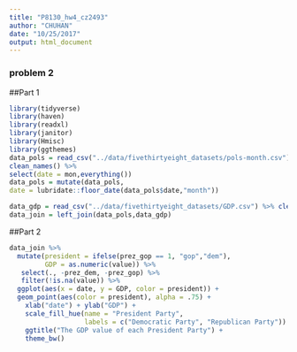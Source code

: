 ```yaml
---
title: "P8130_hw4_cz2493"
author: "CHUHAN"
date: "10/25/2017"
output: html_document
---
```


### problem 2
##Part 1
```r
library(tidyverse)
library(haven)
library(readxl)
library(janitor)
library(Hmisc)
library(ggthemes)
data_pols = read_csv("../data/fivethirtyeight_datasets/pols-month.csv") %>% 
clean_names() %>%
select(date = mon,everything()) 
data_pols = mutate(data_pols,
date = lubridate::floor_date(data_pols$date,"month"))

data_gdp = read_csv("../data/fivethirtyeight_datasets/GDP.csv") %>% clean_names() 
data_join = left_join(data_pols,data_gdp)

```

##Part 2
```r
data_join %>% 
  mutate(president = ifelse(prez_gop == 1, "gop","dem"),
         GDP = as.numeric(value)) %>% 
   select(., -prez_dem, -prez_gop) %>% 
   filter(!is.na(value)) %>% 
  ggplot(aes(x = date, y = GDP, color = president)) + 
  geom_point(aes(color = president), alpha = .75) + 
    xlab("date") + ylab("GDP") +
    scale_fill_hue(name = "President Party",
                   labels = c("Democratic Party", "Republican Party")) +
    ggtitle("The GDP value of each President Party") + 
    theme_bw()
```

